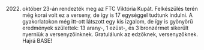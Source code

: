 2022. október 23-án rendezték meg az FTC Viktória Kupát. Felkészülés terén még korai volt ez a verseny, de így is 17 egységgel tudtunk indulni. A gyakorlatokon még itt-ott látszott egy kis izgalom, de így is gyönyörű eredmények születtek: 13 arany-, 1 ezüst-, és 3 bronzérmet sikerült nyerniük a versenyzőinknek. Gratulálunk az edzőknek, versenyzőknek. Hajrá BASE!